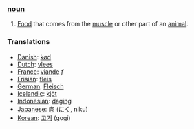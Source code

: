 === [[noun]] ===

# [[Food]] that comes from the [[muscle]] or other part of an [[animal]].

=== Translations ===

*[[Danish]]: [[kød]]
*[[Dutch]]: [[vlees]]
*[[France]]: [[viande]] ''f''
*[[Frisian]]: [[fleis]]
*[[German]]: [[Fleisch]]
*[[Icelandic]]: [[kjöt]]
*[[Indonesian]]: [[daging]]
*[[Japanese]]: [[肉]] ([[にく]], niku)
*[[Korean]]: [[고기]] (gogi)